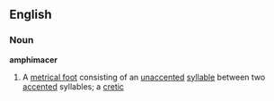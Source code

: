 ==English==
===Noun===
'''amphimacer'''
# A [[metrical foot]] consisting of an [[unaccented]] [[syllable]] between two [[accented]] syllables; a [[cretic]]